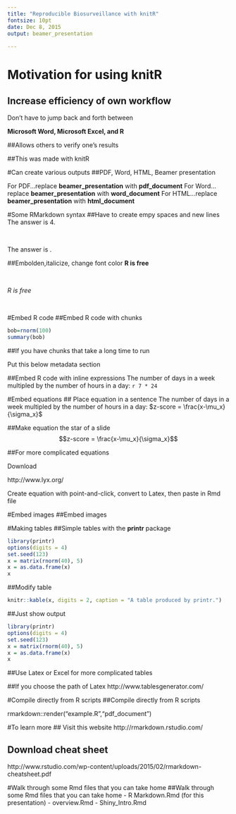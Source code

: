 ```yaml
---
title: "Reproducible Biosurveillance with knitR"
fontsize: 10pt
date: Dec 8, 2015
output: beamer_presentation
        
---
```


# Motivation for using knitR
## Increase efficiency of own workflow

Don't have to jump back and forth between \newline

**Microsoft Word, Microsoft Excel, and R**

\vspace{5mm}

\begin{center}
\includegraphics{homer.jpg}
\end{center}

##Allows others to verify one's results

\begin{center}
\includegraphics{FarSide_RocketScientists.jpg}
\end{center}

\begin{center}
Everybody makes mistakes: reproducibility enables corrections.
\end{center}

##This was made with knitR
\begin{center}
\includegraphics{advancedR.jpg}
\end{center}


#Can create various outputs 
##PDF, Word, HTML, Beamer presentation

\begin{center}
\includegraphics{metadata.jpg}
\end{center}

For PDF...replace **beamer_presentation** with **pdf_document** \newline
For Word...replace **beamer_presentation** with **word_document**\newline
For HTML...replace **beamer_presentation** with **html_document**\newline

#Some RMarkdown syntax
##Have to create empy spaces and new lines
The
answer
is 
4.

$\;$
$\;$

The \newline
answer \newline
is \newline
4.\newline

##Embolden,italicize, change font color
**R is free**

$\;$
$\;$

*R is free*

$\;$
$\;$

\textcolor{red}{R is free}
        
#Embed R code
##Embed R code with chunks

```r
bob=rnorm(100)
summary(bob)
```

##If you have chunks that take a long time to run

Put this below metadata section

\begin{center}
\includegraphics{chunks.jpg}
\end{center}

##Embed R code with inline expressions 
The number of days in a week multipled by the number of hours in a day: `r 7 * 24`

#Embed equations
## Place equation in a sentence
The number of days in a week multipled by the number of hours in a day: $z-score = \frac{x-\mu_x}{\sigma_x}$



##Make equation the star of a slide
$$z-score = \frac{x-\mu_x}{\sigma_x}$$

##For more complicated equations 

Download

http://www.lyx.org/

Create equation with point-and-click, convert to Latex, then paste in Rmd file

#Embed images
##Embed images
\begin{center}
\includegraphics{sas.jpg}
\end{center}

#Making tables
##Simple tables with the **printr** package
```r
library(printr)
options(digits = 4)
set.seed(123)
x = matrix(rnorm(40), 5)
x = as.data.frame(x)
x
```


##Modify table
```r
knitr::kable(x, digits = 2, caption = "A table produced by printr.")
```


##Just show output
```r
library(printr)
options(digits = 4)
set.seed(123)
x = matrix(rnorm(40), 5)
x = as.data.frame(x)
x
```



##Use Latex or Excel for more complicated tables
\begin{center}
\includegraphics{ComplexTable.jpg}
\end{center}

##If you choose the path of Latex
http://www.tablesgenerator.com/

#Compile directly from R scripts
##Compile directly from R scripts

rmarkdown::render("example.R","pdf_document")

#To learn more
## Visit this website
http://rmarkdown.rstudio.com/

## Download cheat sheet
http://www.rstudio.com/wp-content/uploads/2015/02/rmarkdown-cheatsheet.pdf

#Walk through some Rmd files that you can take home
##Walk through some Rmd files that you can take home
- R Markdown.Rmd (for this presentation)
- overview.Rmd
- Shiny_Intro.Rmd
